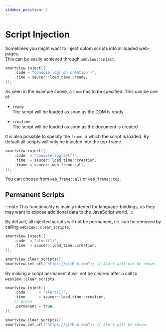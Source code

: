 ```yaml
---
sidebar_position: 2
---
```


# Script Injection

Sometimes you might want to inject cutom scripts into all loaded web-pages.  
This can be easily achieved through `webview::inject`.

```cpp title="Example: Basic Script Injection"
smartview.inject({
    .code = "console.log('on creation')",
    .time = saucer::load_time::ready,
});
```

As seen in the example above, a `time` has to be specified. This can be one of:

* `ready`  
    The script will be loaded as soon as the DOM is ready

* `creation`  
    The script will be loaded as soon as the document is created

It is also possible to specify the `frame` in which the script is loaded. By default all scripts will only be injected into the top-frame.

```cpp title="Example: Script Injection with Frame"
smartview.inject({
    .code  = "console.log(self)",
    .time  = saucer::load_time::creation,
    .frame = saucer::web_frame::all, 
});
```

You can choose from `web_frame::all` or `web_frame::top`.

## Permanent Scripts

:::note
This functionality is mainly inteded for language-bindings, as they may want to expose additional data to the JavaScript world.
:::

By default, all injected scripts will not be permanent, i.e. can be removed by calling `webview::clear_scripts`.

```cpp title="Example: Clearing Scripts"
smartview.inject({
    .code  = "alert(1)",
    .time  = saucer::load_time::creation,
});

smartview.clear_scripts();
smartview.set_url("https://github.com"); // Alert will not be shown.
```

By making a script permanent it will not be cleared after a call to `webview::clear_scripts`.

```cpp title="Example: Permanent Script"
smartview.inject({
    .code      = "alert(1)",
    .time      = saucer::load_time::creation,
    // green
    .permanent = true,
});

smartview.clear_scripts();
smartview.set_url("https://github.com"); // Alert will be shown.
```
